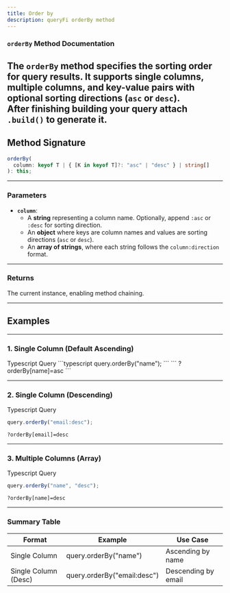 ```yaml
---
title: Order by
description: queryFi orderBy method
---
```


### `orderBy` Method Documentation

The `orderBy` method specifies the sorting order for query results. It supports **single columns**, **multiple columns**, and **key-value pairs** with optional sorting directions (`asc` or `desc`).  
<Note type="note" title="Note">
  **After finishing building your query attach `.build()` to generate it.**
</Note>
---

## Method Signature  

```typescript
orderBy(
  column: keyof T | { [K in keyof T]?: "asc" | "desc" } | string[]
): this;
```

---

### Parameters  

- **`column`**:  
  - A **string** representing a column name. Optionally, append `:asc` or `:desc` for sorting direction.  
  - An **object** where keys are column names and values are sorting directions (`asc` or `desc`).  
  - An **array of strings**, where each string follows the `column:direction` format.

---

### Returns  

The current instance, enabling method chaining.

---

## Examples  

---

### 1. Single Column (Default Ascending)  

<Tabs defaultValue="ts" className="pt-5 pb-1">  
<TabsList>  
  <TabsTrigger value="ts">Typescript</TabsTrigger>
  <TabsTrigger value="string">Query</TabsTrigger>
</TabsList>  
<TabsContent value="ts">  
```typescript
query.orderBy("name");
```  
  </TabsContent>  
  <TabsContent value="string">  
```
?orderBy[name]=asc
```  
  </TabsContent>  
</Tabs>  

---

### 2. Single Column (Descending)  

<Tabs defaultValue="ts" className="pt-5 pb-1">  
  <TabsList>  
    <TabsTrigger value="ts">Typescript</TabsTrigger>
    <TabsTrigger value="string">Query</TabsTrigger>
  </TabsList>  
  
  <TabsContent value="ts">  

```typescript
query.orderBy("email:desc");
```  

  </TabsContent>  

  <TabsContent value="string">  

```
?orderBy[email]=desc
```  

  </TabsContent>  
</Tabs>  

---

### 3. Multiple Columns (Array)  

<Tabs defaultValue="ts" className="pt-5 pb-1">  
  <TabsList>  
    <TabsTrigger value="ts">Typescript</TabsTrigger>
    <TabsTrigger value="string">Query</TabsTrigger>
  </TabsList>  
  
  <TabsContent value="ts">  

```typescript
query.orderBy("name", "desc");
```  

  </TabsContent>  

  <TabsContent value="string">  

```
?orderBy[name]=desc
```  

  </TabsContent>  
</Tabs>  

---

### Summary Table  

| **Format**            | **Example**                        | **Use Case**               |
|----------------------|------------------------------------|----------------------------|
| Single Column         | query.orderBy("name")        | Ascending by name        |
| Single Column (Desc)  | query.orderBy("email:desc")      | Descending by email      |